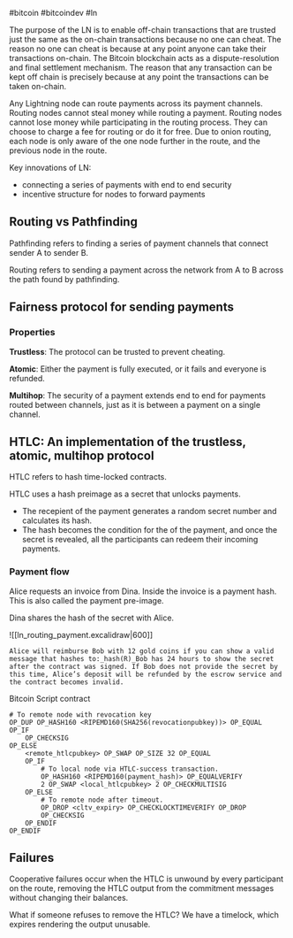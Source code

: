 #bitcoin #bitcoindev  #ln

The purpose of the LN is to enable off-chain transactions that are trusted just the same as the on-chain transactions because no one can cheat. 
The reason no one can cheat is because at any point anyone can take their transactions on-chain. 
The Bitcoin blockchain acts as a dispute-resolution and final settlement mechanism. 
The reason that any transaction can be kept off chain is precisely because at any point the transactions can be taken on-chain.


Any Lightning node can route payments across its payment channels. Routing nodes cannot steal money while routing a payment. 
Routing nodes cannot lose money while participating in the routing process. They can choose to charge a fee for routing or do it for free. 
Due to onion routing, each node is only aware of the one node further in the route, and the previous node in the route.

Key innovations of LN:

- connecting a series of payments with end to end security
-  incentive structure for nodes to forward payments

## Routing vs Pathfinding

Pathfinding refers to finding a series of payment channels that connect sender A to sender B.

Routing refers to sending a payment across the network from A to B across the path found by pathfinding.

## Fairness protocol for sending payments

### Properties

**Trustless**: The protocol can be trusted to prevent cheating.

**Atomic**:  Either the payment is fully executed, or it fails and everyone is refunded.

**Multihop**: The security of a payment extends end to end for payments routed between channels, just as it is between a payment on a single channel.

## HTLC: An implementation of  the trustless, atomic, multihop protocol

HTLC refers to hash time-locked contracts.

HTLC uses a hash preimage as a secret that unlocks payments.

- The recepient of the payment generates a random secret number and calculates its hash.
- The hash becomes the condition for the of the payment, and once the secret is revealed, all the participants can redeem their incoming payments.

### Payment flow
Alice requests an invoice from Dina. Inside the invoice is a payment hash. This is also called the payment pre-image.

Dina shares the hash of the secret with Alice.

![[ln_routing_payment.excalidraw|600]]


	Alice will reimburse Bob with 12 gold coins if you can show a valid message that hashes to:_hash(R)_Bob has 24 hours to show the secret after the contract was signed. If Bob does not provide the secret by this time, Alice’s deposit will be refunded by the escrow service and the contract becomes invalid.

Bitcoin Script contract

	# To remote node with revocation key
	OP_DUP OP_HASH160 <RIPEMD160(SHA256(revocationpubkey))> OP_EQUAL
	OP_IF
	    OP_CHECKSIG
	OP_ELSE
	    <remote_htlcpubkey> OP_SWAP OP_SIZE 32 OP_EQUAL
	    OP_IF
	        # To local node via HTLC-success transaction.
	        OP_HASH160 <RIPEMD160(payment_hash)> OP_EQUALVERIFY
	        2 OP_SWAP <local_htlcpubkey> 2 OP_CHECKMULTISIG
	    OP_ELSE
	        # To remote node after timeout.
	        OP_DROP <cltv_expiry> OP_CHECKLOCKTIMEVERIFY OP_DROP
	        OP_CHECKSIG
	    OP_ENDIF
	OP_ENDIF

## Failures

Cooperative failures occur when the HTLC is unwound by every participant on the route, removing the HTLC output from the commitment messages without changing their balances.

What if someone refuses to remove the HTLC?
We have a timelock, which expires rendering the output unusable. 

